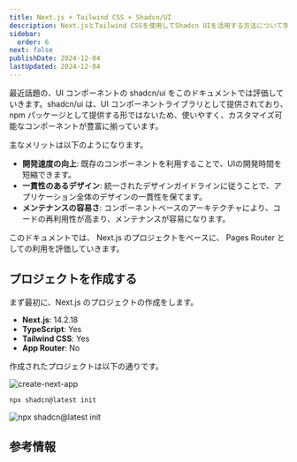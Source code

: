 ```yaml
---
title: Next.js + Tailwind CSS + Shadcn/UI
description: Next.jsとTailwind CSSを使用してShadcn UIを活用する方法について学びます。このガイドでは、プロジェクトのセットアップからコンポーネントの使用方法まで、詳細に説明します。
sidebar:
  order: 6
next: false
publishDate: 2024-12-04
lastUpdated: 2024-12-04
---
```



最近話題の、UI コンポーネントの shadcn/ui をこのドキュメントでは評価していきます。shadcn/ui は、UI コンポーネントライブラリとして提供されており、npm パッケージとして提供する形ではないため、使いやすく、カスタマイズ可能なコンポーネントが豊富に揃っています。

主なメリットは以下のようになります。

- **開発速度の向上**: 既存のコンポーネントを利用することで、UIの開発時間を短縮できます。
- **一貫性のあるデザイン**: 統一されたデザインガイドラインに従うことで、アプリケーション全体のデザインの一貫性を保てます。
- **メンテナンスの容易さ**: コンポーネントベースのアーキテクチャにより、コードの再利用性が高まり、メンテナンスが容易になります。

このドキュメントでは、 Next.js のプロジェクトをベースに、 Pages Router としての利用を評価していきます。

## プロジェクトを作成する

まず最初に、Next.js のプロジェクトの作成をします。

- **Next.js**: 14.2.18
- **TypeScript**: Yes
- **Tailwind CSS**: Yes
- **App Router**: No

作成されたプロジェクトは以下の通りです。

![create-next-app](../../../assets/nextjs/shadcnui01.png)

```bash
npx shadcn@latest init
```

![npx shadcn@latest init](../../../assets/nextjs/shadcnui02.png)

## 参考情報

<LinkCard title="chadcn/ui" href="https://ui.shadcn.com/" target="_blank" />

